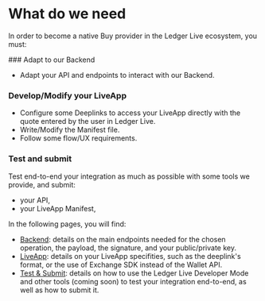
# What do we need

In order to become a native Buy provider in the Ledger Live ecosystem, you must:

<Steps>
### Adapt to our Backend
 
- Adapt your API and endpoints to interact with our Backend.

### Develop/Modify your LiveApp
 
- Configure some Deeplinks to access your LiveApp directly with the quote entered by the user in Ledger Live. 
- Write/Modify the Manifest file. 
- Follow some flow/UX requirements.

### Test and submit

Test end-to-end your integration as much as possible with some tools we provide, and submit:
  - your API, 
  - your LiveApp Manifest,

</Steps>


In the following pages, you will find:
- [Backend](buy/providers-backend): details on the main endpoints needed for the chosen operation, the payload, the signature, and your public/private key.
- [LiveApp](buy/providers-liveapp): details on your LiveApp specifities, such as the deeplink's format, or the use of Exchange SDK instead of the Wallet API.
- [Test & Submit](buy/providers-test-and-submit): details on how to use the Ledger Live Developer Mode and other tools (coming soon) to test your integration end-to-end, as well as how to submit it. 